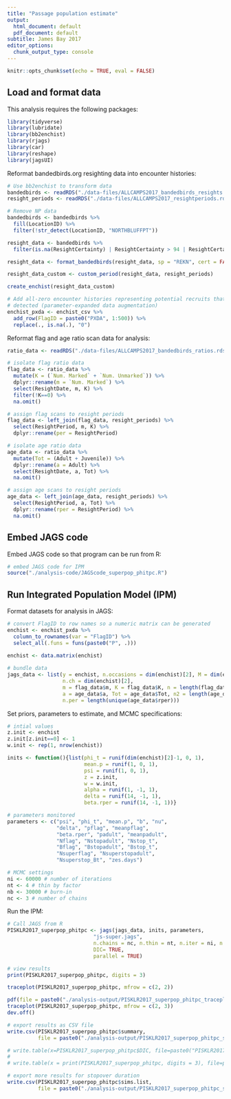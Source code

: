 ```yaml
---
title: "Passage population estimate"
output:
  html_document: default
  pdf_document: default
subtitle: James Bay 2017
editor_options:
  chunk_output_type: console
---
```


```r
knitr::opts_chunk$set(echo = TRUE, eval = FALSE)
```

## Load and format data

This analysis requires the following packages:

```r

library(tidyverse)
library(lubridate)
library(bb2enchist)
library(rjags)
library(car)
library(reshape)
library(jagsUI)

```

Reformat bandedbirds.org resighting data into encounter histories:

```r

# Use bb2enchist to transform data
bandedbirds <- readRDS("./data-files/ALLCAMPS2017_bandedbirds_resights.rds")
resight_periods <- readRDS("./data-files/ALLCAMPS2017_resightperiods.rds")

# Remove NP data
bandedbirds <- bandedbirds %>%
  fill(LocationID) %>% 
  filter(!str_detect(LocationID, "NORTHBLUFFPT"))

resight_data <- bandedbirds %>% 
  filter(is.na(ResightCertainty) | ResightCertainty > 94 | ResightCertainty == 100)

resight_data <- format_bandedbirds(resight_data, sp = "REKN", cert = FALSE)

resight_data_custom <- custom_period(resight_data, resight_periods)

create_enchist(resight_data_custom)

# Add all-zero encounter histories representing potential recruits that were not 
# detected (parameter-expanded data augmentation)
enchist_pxda <- enchist_csv %>% 
  add_row(FlagID = paste0("PXDA", 1:500)) %>% 
  replace(., is.na(.), "0")

```

Reformat flag and age ratio scan data for analysis:

```r

ratio_data <- readRDS("./data-files/ALLCAMPS2017_bandedbirds_ratios.rds")

# isolate flag ratio data
flag_data <- ratio_data %>% 
  mutate(K = (`Num. Marked` + `Num. Unmarked`)) %>% 
  dplyr::rename(m = `Num. Marked`) %>% 
  select(ResightDate, m, K) %>%
  filter(!K==0) %>%
  na.omit()

# assign flag scans to resight periods
flag_data <- left_join(flag_data, resight_periods) %>% 
  select(ResightPeriod, m, K) %>% 
  dplyr::rename(per = ResightPeriod)

# isolate age ratio data
age_data <- ratio_data %>% 
  mutate(Tot = (Adult + Juvenile)) %>% 
  dplyr::rename(a = Adult) %>% 
  select(ResightDate, a, Tot) %>% 
  na.omit()

# assign age scans to resight periods
age_data <- left_join(age_data, resight_periods) %>% 
  select(ResightPeriod, a, Tot) %>% 
  dplyr::rename(rper = ResightPeriod) %>% 
  na.omit()

```

## Embed JAGS code

Embed JAGS code so that program can be run from R:

```r

# embed JAGS code for IPM
source("./analysis-code/JAGScode_superpop_phitpc.R")

```

## Run Integrated Population Model (IPM)

Format datasets for analysis in JAGS:

```r

# convert FlagID to row names so a numeric matrix can be generated
enchist <- enchist_pxda %>% 
  column_to_rownames(var = "FlagID") %>% 
  select_all(.funs = funs(paste0("P", .)))
  
enchist <- data.matrix(enchist)

# bundle data
jags_data <- list(y = enchist, n.occasions = dim(enchist)[2], M = dim(enchist)[1],
                  n.ch = dim(enchist)[2],
                  m = flag_data$m, K = flag_data$K, n = length(flag_data$K), per = flag_data$per,
                  a = age_data$a, Tot = age_data$Tot, n2 = length(age_data$Tot), rper = age_data$rper,
                  n.per = length(unique(age_data$rper)))


```

Set priors, parameters to estimate, and MCMC specifications:

```r

# intial values
z.init <- enchist
z.init[z.init==0] <- 1
w.init <- rep(1, nrow(enchist))

inits <- function(){list(phi_t = runif(dim(enchist)[2]-1, 0, 1),
                         mean.p = runif(1, 0, 1),
                         psi = runif(1, 0, 1),
                         z = z.init,
                         w = w.init,
                         alpha = runif(1, -1, 1),
                         delta = runif(14, -1, 1),
                         beta.rper = runif(14, -1, 1))}  

# parameters monitored
parameters <- c("psi", "phi_t", "mean.p", "b", "nu",
                "delta", "pflag", "meanpflag",
                "beta.rper", "padult", "meanpadult",
                "Nflag", "Nstopadult", "Nstop_t",
                "Bflag", "Bstopadult", "Bstop_t",
                "Nsuperflag", "Nsuperstopadult",
                "Nsuperstop_Bt", "zes.days")

# MCMC settings
ni <- 60000 # number of iterations
nt <- 4 # thin by factor
nb <- 30000 # burn-in
nc <- 3 # number of chains

```

Run the IPM:

```r

# Call JAGS from R
PISKLR2017_superpop_phitpc <- jags(jags_data, inits, parameters,
                            "js-super.jags",
                            n.chains = nc, n.thin = nt, n.iter = ni, n.burnin = nb,
                            DIC= TRUE,
                            parallel = TRUE)

# view results
print(PISKLR2017_superpop_phitpc, digits = 3)

traceplot(PISKLR2017_superpop_phitpc, mfrow = c(2, 2))

pdf(file = paste0("./analysis-output/PISKLR2017_superpop_phitpc_traceplots_", Sys.Date(), ".pdf"))
traceplot(PISKLR2017_superpop_phitpc, mfrow = c(2, 3))
dev.off()

# export results as CSV file
write.csv(PISKLR2017_superpop_phitpc$summary,
          file = paste0("./analysis-output/PISKLR2017_superpop_phitpc_summary_", Sys.Date(), ".csv"))

# write.table(x=PISKLR2017_superpop_phitpc$DIC, file=paste0("PISKLR2017_superpop_phitpc_DIC_", Sys.Date(), ".txt"), sep="\t")
# 
# write.table(x = print(PISKLR2017_superpop_phitpc, digits = 3), file=paste0("PISKLR2017_superpop_phitpc_DIC_", Sys.Date(), ".txt"), sep="\t") # not working, just copy paste

# export more results for stopover duration
write.csv(PISKLR2017_superpop_phitpc$sims.list,
          file = paste0("./analysis-output/PISKLR2017_superpop_phitpc_sims.list_", Sys.Date(), ".csv"))


```



